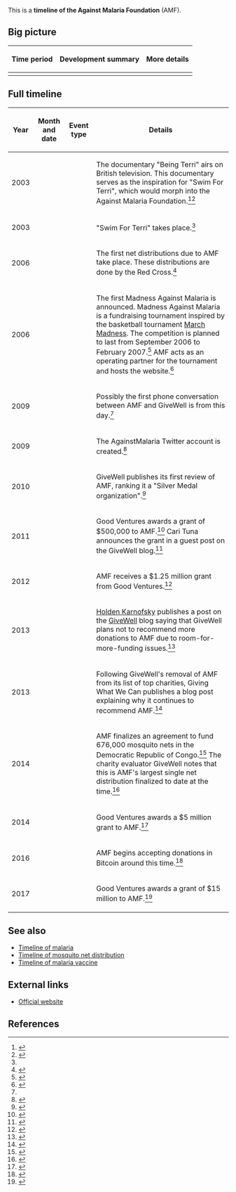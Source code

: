 This is a '''timeline of the Against Malaria Foundation''' (AMF).

==Big picture==

{| class="sortable wikitable"
! Time period !! Development summary !! More details
|-
|}

==Full timeline==

{| class="sortable wikitable"
! Year !! Month and date !! Event type !! Details
|-
| 2003 || {{dts|June 9}} || || The documentary "Being Terri" airs on British television. This documentary serves as the inspiration for "Swim For Terri", which would morph into the Against Malaria Foundation.<ref name="history_page">{{cite web |url=https://www.againstmalaria.com/History.aspx |publisher=The Against Malaria Foundation |title=History |accessdate=April 24, 2017}}</ref><ref>{{cite web |url=http://www.swimforterri.org/ |title=Swim for Terri |accessdate=April 24, 2017}}</ref>
|-
| 2003 || {{dts|December 6}} || || "Swim For Terri" takes place.<ref name="history_page" />
|-
| 2006 || {{dts|May}} || || The first net distributions due to AMF take place. These distributions are done by the Red Cross.<ref>{{cite web |url=https://www.againstmalaria.com/distributions.aspx |publisher=The Against Malaria Foundation |title=Distributions |accessdate=April 24, 2017}}</ref>
|-
| 2006 || {{dts|August 31}} || || The first Madness Against Malaria is announced. Madness Against Malaria is a fundraising tournament inspired by the basketball tournament [[wikipedia:March Madness|March Madness]]. The competition is planned to last from September 2006 to February 2007.<ref>{{cite web |url=http://www.fightingmalaria.org/news/365.html |title=Madness Against Malaria |accessdate=April 24, 2017 |date=August 31, 2006 |first=Lance |last=Laifer |publisher=Africa Fighting Malaria}}</ref> AMF acts as an operating partner for the tournament and hosts the website.<ref>{{cite web |url=https://www.againstmalaria.com/Madness.aspx |publisher=The Against Malaria Foundation |title=Madness Against Malaria |accessdate=April 24, 2017}}</ref>
|-
| 2009 || {{dts|April 28}} || || Possibly the first phone conversation between AMF and GiveWell is from this day.<ref name="givewell_2010_amf_review" />
|-
| 2009 || {{dts|May 7}} || || The AgainstMalaria Twitter account is created.<ref>{{cite web |url=https://twitter.com/againstmalaria?lang=en |accessdate=April 24, 2017 |publisher=Twitter |title=Against Malaria (@AgainstMalaria)}}</ref>
|-
| 2010 || || || GiveWell publishes its first review of AMF, ranking it a "Silver Medal organization".<ref name="givewell_2010_amf_review">{{cite web |url=http://www.givewell.org/charities/AMF/2010-review |title=Against Malaria Foundation (AMF) - 2010 Review |publisher=[[wikipedia:GiveWell|GiveWell]] |accessdate=April 24, 2017 |year=2010}}</ref>
|-
| 2011 || {{dts|December}} || || Good Ventures awards a grant of $500,000 to AMF.<ref>{{cite web |url=http://www.goodventures.org/our-portfolio/grants/against-malaria-foundation-general-support-december-2011 |title=Against Malaria Foundation — General Support |publisher=Good Ventures |accessdate=April 24, 2017}}</ref> Cari Tuna announces the grant in a guest post on the GiveWell blog.<ref>{{cite web |url=http://blog.givewell.org/2011/12/23/guest-post-from-cari-tuna/ |title=Guest post from Cari Tuna - The GiveWell Blog |publisher=[[wikipedia:GiveWell|GiveWell]] |date=July 9, 2014 |accessdate=April 24, 2017 |first=Cari |last=Tuna}}</ref>
|-
| 2012 || {{dts|December}} || || AMF receives a $1.25 million grant from Good Ventures.<ref>{{cite web |url=http://www.openphilanthropy.org/focus/global-health-and-development/miscellaneous/against-malaria-foundation-general-support |title=Against Malaria Foundation — General Support |publisher=Open Philanthropy Project |accessdate=April 24, 2017}}</ref>
|-
| 2013 || {{dts|November 26}} || || [[wikipedia:Holden Karnofsky|Holden Karnofsky]] publishes a post on the [[wikipedia:GiveWell|GiveWell]] blog saying that GiveWell plans not to recommend more donations to AMF due to room-for-more-funding issues.<ref>{{cite web |url=http://blog.givewell.org/2013/11/26/change-in-against-malaria-foundation-recommendation-status-room-for-more-funding-related/ |title=Change in Against Malaria Foundation recommendation status (room-for-more-funding-related) |website=The GiveWell Blog |publisher=[[wikipedia:GiveWell|GiveWell]] |date=February 22, 2016 |accessdate=April 24, 2017 |first=Holden |last=Karnofsky}}</ref>
|-
| 2013 || {{dts|December 12}} || || Following GiveWell's removal of AMF from its list of top charities, Giving What We Can publishes a blog post explaining why it continues to recommend AMF.<ref>{{cite web |url=https://www.givingwhatwecan.org/post/2013/12/why-we-continue-to-recommend-the-against-malaria-foundation/ |title=Why we continue to recommend the Against Malaria Foundation |accessdate=April 24, 2017 |first=Andreas |last=Mogensen |date=December 12, 2013}}</ref>
|-
| 2014 || {{dts|March 25}} || || AMF finalizes an agreement to fund 676,000 mosquito nets in the Democratic Republic of Congo.<ref>{{cite web |url=https://www.againstmalaria.com/Newsitem.aspx?newsitem=676000-LLIN-distribution-agreed-in-the-Democratic-Republic-of-Congo-(DRC) |publisher=The Against Malaria Foundation |title=676,000 LLIN distribution agreed in the Democratic Republic of Congo (DRC) |accessdate=April 24, 2017 |date=March 25, 2014}}</ref> The charity evaluator GiveWell notes that this is AMF's largest single net distribution finalized to date at the time.<ref>{{cite web |url=http://blog.givewell.org/2014/03/26/against-malaria-foundation-finalizes-distribution-agreement-for-676000-nets/ |title=Against Malaria Foundation finalizes distribution agreement for ~676,000 nets - The GiveWell Blog |publisher=[[wikipedia:GiveWell|GiveWell]] |date=May 12, 2014 |accessdate=April 24, 2017}}</ref>
|-
| 2014 || {{dts|December}} || || Good Ventures awards a $5 million grant to AMF.<ref>{{cite web |url=http://www.goodventures.org/our-portfolio/grants/against-malaria-foundation-general-support |author=Good Ventures |title=Against Malaria Foundation — General Support |publisher=Good Ventures |accessdate=April 24, 2017}}</ref>
|-
| 2016 || {{dts|May 5}} || || AMF begins accepting donations in Bitcoin around this time.<ref>{{cite web |url=https://themerkle.com/against-malaria-foundation-now-accepts-bitcoin-donations/ |title=Against Malaria Foundation Now Accepts Bitcoin Donations |publisher=The Merkle |accessdate=April 24, 2017 |date=May 5, 2016 |author=JP Buntinx}}</ref>
|-
| 2017 || {{dts|January}} || || Good Ventures awards a grant of $15 million to AMF.<ref>{{cite web |url=http://www.goodventures.org/our-portfolio/grants/against-malaria-foundation-general-support2 |title=Against Malaria Foundation — General Support |publisher=Good Ventures |accessdate=April 24, 2017}}</ref>
|}

==See also==

* [[Timeline of malaria]]
* [[Timeline of mosquito net distribution]]
* [[Timeline of malaria vaccine]]

==External links==

* [https://www.againstmalaria.com/default.aspx Official website]

==References==

{{Reflist|30em}}
